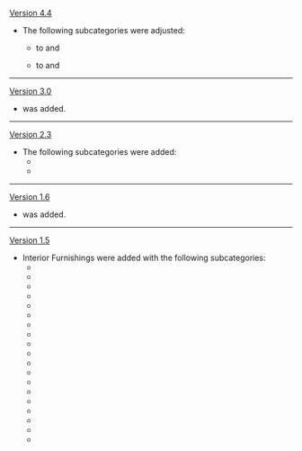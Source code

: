 {{Change History/Header}}
[[Version 4.4]]
* The following subcategories were adjusted:
** {{Furnishing|Ornament|Small Furnishing}} to {{Furnishing|Ornament|Small Furnishing}} and {{Furnishing|Craftwork|Small Furnishing}}
** {{Furnishing|Utensil|Ornaments}} to {{Furnishing|Utensil|Ornaments}} and {{Furnishing|Memento|Ornaments}}
----
[[Version 3.0]]
* {{Furnishing|Fish Tank|Large Furnishing}} was added.
----
[[Version 2.3]]
* The following subcategories were added:
** {{Furnishing|Picture Frame|Wall Decor}}
** {{Furnishing|The best travel companion ever!|Companion}}
----
[[Version 1.6]]
* {{Furnishing|Companion|Companion}} was added.
----
[[Version 1.5]]
* Interior Furnishings were added with the following subcategories:
** {{Furnishing|Wall|Decoration}}
** {{Furnishing|Flooring|Decoration}}
** {{Furnishing|Ceiling|Decoration}}
** {{Furnishing|Ceiling Lamp|Decoration}}
** {{Furnishing|Room Door|Decoration}}
** {{Furnishing|Stairs|Decoration}}
** {{Furnishing|Cabinet|Large Furnishing}}
** {{Furnishing|Bookcase|Large Furnishing}}
** {{Furnishing|Table|Large Furnishing}}
** {{Furnishing|Counter|Large Furnishing}}
** {{Furnishing|Bed|Large Furnishing}}
** {{Furnishing|Seating|Small Furnishing}}
** {{Furnishing|Ornament|Small Furnishing}}
** {{Furnishing|Carpet|Small Furnishing}}
** {{Furnishing|Lighting|Ornaments}}
** {{Furnishing|Potted Plant|Ornaments}}
** {{Furnishing|Utensil|Ornaments}}
** {{Furnishing|Artwork|Wall Decor}}
** {{Furnishing|Hanging Ornament|Wall Decor}}